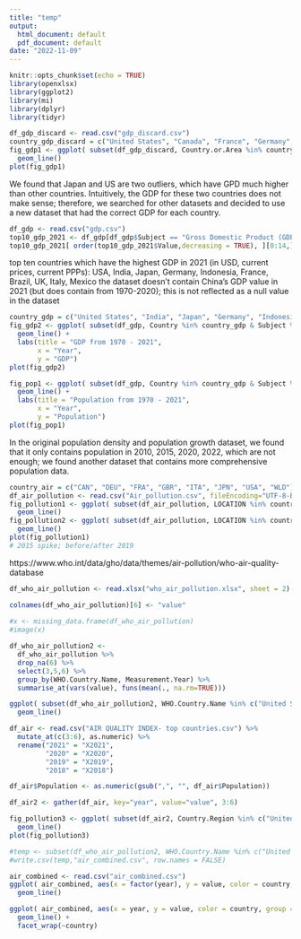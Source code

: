 ```yaml
---
title: "temp"
output:
  html_document: default
  pdf_document: default
date: "2022-11-09"
---
```


```r
knitr::opts_chunk$set(echo = TRUE)
library(openxlsx)
library(ggplot2)
library(mi)
library(dplyr)
library(tidyr)
```

```r
df_gdp_discard <- read.csv("gdp_discard.csv")
country_gdp_discard = c("United States", "Canada", "France", "Germany", "United Kingdom of Great Britain and Northern Ireland", "Italy", "Japan")
fig_gdp1 <- ggplot( subset(df_gdp_discard, Country.or.Area %in% country_gdp_discard & Item %in% "Gross Domestic Product (GDP)"), aes(x = Year, y = Value, color = Country.or.Area, group = Country.or.Area)) +
  geom_line()
plot(fig_gdp1)
```
We found that Japan and US are two outliers, which have GPD much higher than other countries. Intuitively, the GDP for these two countries does not make sense; therefore, we searched for other datasets and decided to use a new dataset that had the correct GDP for each country.

```r
df_gdp <- read.csv("gdp.csv")
top10_gdp_2021 <- df_gdp[df_gdp$Subject == "Gross Domestic Product (GDP); millions" & df_gdp$TIME == 2021 & df_gdp$Measure == "USD, current prices, current PPPs",]
top10_gdp_2021[ order(top10_gdp_2021$Value,decreasing = TRUE), ][0:14,]
```
top ten countries which have the highest GDP in 2021 (in USD, current prices, current PPPs): USA, India, Japan, Germany, Indonesia, France, Brazil, UK, Italy, Mexico
the dataset doesn't contain China's GDP value in 2021 (but does contain from 1970-2020); this is not reflected as a null value in the dataset

```r
country_gdp = c("United States", "India", "Japan", "Germany", "Indonesia", "France", "Brazil", "United Kingdom", "Italy", "Mexico", "China (People's Republic of)")
fig_gdp2 <- ggplot( subset(df_gdp, Country %in% country_gdp & Subject %in% "Gross Domestic Product (GDP); millions" & Measure %in% "USD, current prices, current PPPs"), aes(x = Time, y = Value, color = Country, group = Country)) +
  geom_line() + 
  labs(title = "GDP from 1970 - 2021",
       x = "Year",
       y = "GDP")
plot(fig_gdp2)
```
```r
fig_pop1 <- ggplot( subset(df_gdp, Country %in% country_gdp & Subject %in% "Total population; persons; thousands"), aes(x = Time, y = Value, color = Country, group = Country)) +
  geom_line() + 
  labs(title = "Population from 1970 - 2021",
       x = "Year",
       y = "Population")
plot(fig_pop1)
```
In the original population density and population growth dataset, we found that it only contains population in 2010, 2015, 2020, 2022, which are not enough;
we found another dataset that contains more comprehensive population data.

```r
country_air = c("CAN", "DEU", "FRA", "GBR", "ITA", "JPN", "USA", "WLD")
df_air_pollution <- read.csv("Air_pollution.csv", fileEncoding="UTF-8-BOM")
fig_pollution1 <- ggplot( subset(df_air_pollution, LOCATION %in% country_air &  MEASURE %in% "MICGRCUBM"), aes(x = TIME, y = Value, color = LOCATION, group = LOCATION)) +
  geom_line()
fig_pollution2 <- ggplot( subset(df_air_pollution, LOCATION %in% country_air &  MEASURE %in% "PC_POP"), aes(x = TIME, y = Value, color = LOCATION, group = LOCATION)) +
  geom_line()
plot(fig_pollution1)
# 2015 spike; before/after 2019
```

https://www.who.int/data/gho/data/themes/air-pollution/who-air-quality-database

```r
df_who_air_pollution <- read.xlsx("who_air_pollution.xlsx", sheet = 2)

colnames(df_who_air_pollution)[6] <- "value"
  
#x <- missing_data.frame(df_who_air_pollution)
#image(x)
```


```r
df_who_air_pollution2 <- 
  df_who_air_pollution %>%
  drop_na(6) %>%
  select(3,5,6) %>%
  group_by(WHO.Country.Name, Measurement.Year) %>%
  summarise_at(vars(value), funs(mean(., na.rm=TRUE)))

ggplot( subset(df_who_air_pollution2, WHO.Country.Name %in% c("United States of America", "India", "Japan", "Germany", "Indonesia", "France", "Brazil", "United Kingdom", "Italy", "Mexico", "China")), aes(x = factor(Measurement.Year), y = value, color = WHO.Country.Name, group = WHO.Country.Name)) + 
  geom_line()
```


```r
df_air <- read.csv("AIR QUALITY INDEX- top countries.csv") %>% 
  mutate_at(c(3:6), as.numeric) %>%
  rename("2021" = "X2021",
         "2020" = "X2020",
         "2019" = "X2019",
         "2018" = "X2018")

df_air$Population <- as.numeric(gsub(",", "", df_air$Population))

df_air2 <- gather(df_air, key="year", value="value", 3:6)

fig_pollution3 <- ggplot( subset(df_air2, Country.Region %in% c("United States", "India", "Japan", "Germany", "Indonesia", "France", "Brazil", "United Kingdom", "Italy", "Mexico", "China")), aes(x = year, y = value, color = Country.Region, group = Country.Region)) +
  geom_line()
plot(fig_pollution3)

```


```r
#temp <- subset(df_who_air_pollution2, WHO.Country.Name %in% c("United States of America", "India", "Japan", "Germany", "Indonesia", "France", "Brazil", "United Kingdom", "Italy", "Mexico", "China") )
#write.csv(temp,"air_combined.csv", row.names = FALSE)
```


```r
air_combined <- read.csv("air_combined.csv")
ggplot( air_combined, aes(x = factor(year), y = value, color = country, group = country)) +
  geom_line()
```

```r
ggplot( air_combined, aes(x = year, y = value, color = country, group = country)) +
  geom_line() +  
  facet_wrap(~country)
```














